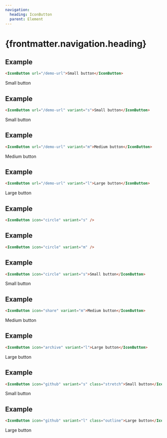 ```yaml
---
navigation:
  heading: IconButton
  parent: Element
---
```


# {frontmatter.navigation.heading}
## Example
```html
<IconButton url="/demo-url">Small button</IconButton>
```
<IconButton url="/demo-url">Small button</IconButton>

## Example
```html
<IconButton url="/demo-url" variant="s">Small button</IconButton>
```
<IconButton url="/demo-url" variant="s">Small button</IconButton>

## Example
```html
<IconButton url="/demo-url" variant="m">Medium button</IconButton>
```
<IconButton url="/demo-url" variant="m">Medium button</IconButton>

## Example
```html
<IconButton url="/demo-url" variant="l">Large button</IconButton>
```
<IconButton url="/demo-url" variant="l">Large button</IconButton>

## Example
```html
<IconButton icon="circle" variant="s" />
```
<IconButton icon="circle" variant="s" />

## Example
```html
<IconButton icon="circle" variant="m" />
```
<IconButton icon="circle" variant="m" />

## Example
```html
<IconButton icon="circle" variant="s">Small button</IconButton>
```
<IconButton icon="circle" variant="s">Small button</IconButton>

## Example
```html
<IconButton icon="share" variant="m">Medium button</IconButton>
```
<IconButton icon="share" variant="m">Medium button</IconButton>

## Example
```html
<IconButton icon="archive" variant="l">Large button</IconButton>
```
<IconButton icon="archive" variant="l">Large button</IconButton>

## Example
```html
<IconButton icon="github" variant="s" class="stretch">Small button</IconButton>
```
<IconButton icon="github" variant="s" class="stretch">Small button</IconButton>

## Example
```html
<IconButton icon="github" variant="l" class="outline">Large button</IconButton>
```
<IconButton icon="github" variant="l" class="outline">Large button</IconButton>
